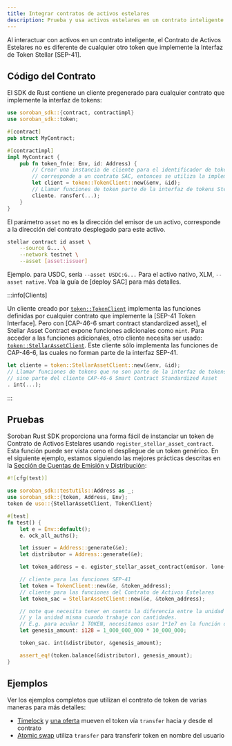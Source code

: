 ```yaml
---
title: Integrar contratos de activos estelares
description: Prueba y usa activos estelares en un contrato inteligente de Soroban
---
```


Al interactuar con activos en un contrato inteligente, el Contrato de Activos Estelares no es diferente de cualquier otro token que implemente la Interfaz de Token Stellar [SEP-41].

## Código del Contrato

El SDK de Rust contiene un cliente pregenerado para cualquier contrato que implemente la interfaz de tokens:

```rust
use soroban_sdk::{contract, contractimpl}
use soroban_sdk::token;

#[contract]
pub struct MyContract;

#[contractimpl]
impl MyContract {
    pub fn token_fn(e: Env, id: Address) {
        // Crear una instancia de cliente para el identificador de token proporcionado. Si el valor id
        // corresponde a un contrato SAC, entonces se utiliza la implementación SAC.
        let client = token::TokenClient::new(&env, &id);
        // Llamar funciones de token parte de la interfaz de tokens Stellar SEP-41
        cliente. ransfer(...);
    }
}
```

El parámetro `asset` no es la dirección del emisor de un activo, corresponde a la dirección del contrato desplegado para este activo.

```bash
stellar contract id asset \
    --source G... \
    --network testnet \
    --asset [asset:issuer]
```

Ejemplo. para USDC, sería `--asset USDC:G...` Para el activo nativo, XLM, `--asset native`. Vea la guía de [deploy SAC] para más detalles.

[desplegar SAC]: ../cli/deploy-stellar-asset-contract.mdx

:::info[Clients]

Un cliente creado por [`token::TokenClient`] implementa las funciones definidas por cualquier contrato que implemente la [SEP-41 Token Interface]. Pero con [CAP-46-6 smart contract standardized asset], el Stellar Asset Contract expone funciones adicionales como `mint`. Para acceder a las funciones adicionales, otro cliente necesita ser usado: [`token::StellarAssetClient`]. Este cliente sólo implementa las funciones de CAP-46-6, las cuales no forman parte de la interfaz SEP-41.

```rust
let cliente = token::StellarAssetClient::new(&env, &id);
// Llamar funciones de tokens que no son parte de la interfaz de tokens SEP-41
// sino parte del cliente CAP-46-6 Smart Contract Standardized Asset
. int(...);
```

:::

## Pruebas

Soroban Rust SDK proporciona una forma fácil de instanciar un token de Contrato de Activos Estelares usando `register_stellar_asset_contract`. Esta función puede ser vista como el despliegue de un token genérico. En el siguiente ejemplo, estamos siguiendo las mejores prácticas descritas en la [Sección de Cuentas de Emisión y Distribución](../../../tokens/control-asset-access.mdx#issuing-and-distribution-accounts):

```rust
#![cfg(test)]

use soroban_sdk::testutils::Address as _;
use soroban_sdk::{token, Address, Env};
token de uso::{StellarAssetClient, TokenClient}

#[test]
fn test() {
    let e = Env::default();
    e. ock_all_auths();

    let issuer = Address::generate(&e);
    let distributor = Address::generate(&e);

    let token_address = e. egister_stellar_asset_contract(emisor. lone());

    // cliente para las funciones SEP-41
    let token = TokenClient::new(&e, &token_address);
    // cliente para las funciones del Contrato de Activos Estelares
    let token_sac = StellarAssetClient::new(&e, &token_address);

    // note que necesita tener en cuenta la diferencia entre la unidad mínima
    // y la unidad misma cuando trabaje con cantidades.
    // E.g. para acuñar 1 TOKEN, necesitamos usar 1*1e7 en la función de la menta.
    let genesis_amount: i128 = 1_000_000_000 * 10_000_000;

    token_sac. int(&distributor, &genesis_amount);

    assert_eq!(token.balance(&distributor), genesis_amount);
}
```

## Ejemplos

Ver los ejemplos completos que utilizan el contrato de token de varias maneras para más detalles:

- [Timelock](../../smart-contracts/example-contracts/timelock.mdx) y [una oferta](../../smart-contracts/example-contracts/single-offer-sale.mdx) mueven el token vía `transfer` hacia y desde el contrato
- [Atomic swap](../../smart-contracts/example-contracts/atomic-swap.mdx) utiliza `transfer` para transferir token en nombre del usuario

[interfaz sep-41 token]: ../../../tokens/token-interface.mdx
[cap-46-6 contrato inteligente de activo estandarizado]: https://github.com/stellar/stellar-protocol/blob/master/core/cap-0046-06.md
[`token::tokenclient`]: https://docs.rs/soroban-sdk/latest/soroban_sdk/token/struct.TokenClient.html
[`token::stellarassetclient`]: https://docs.rs/soroban-sdk/latest/soroban_sdk/token/struct.StellarAssetClient.html
